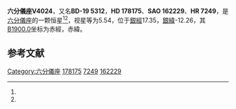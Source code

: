 {{Starbox begin
| name = 六分儀座V4024
}}
{{Starbox observe
| epoch = [[J2000.0|J2000.0]]
| constell = [[六分儀座|六分儀座]]<ref name=SIMBAD>{{cite web
 | url=http://simbad.u-strasbg.fr/simbad/sim-id?Ident=HR+7249
 | title =Pulsating variable Star
 | publisher=Centre de Données astronomiques de Strasbourg
 | work=SIMBAD
 | accessdate=2012-07-13}}</ref><ref name=DATA>{{cite web
 | url=http://vizier.u-strasbg.fr/viz-bin/VizieR-5?-out.add=.&-source=5050&-corr=PK=HR&-out.max=9999&HR=7249
 | title=VizieR Detailed Page
 | accessdate=2012-07-13
 | archive-date=2016-03-05
 | archive-url=https://web.archive.org/web/20160305231748/http://vizier.u-strasbg.fr/viz-bin/VizieR-5?-out.add=.&-source=5050&-corr=PK=HR&-out.max=9999&HR=7249
 | dead-url=no
 }}</ref>
| 星官 = 
| ra = {{RA|19|8|16.7}}<ref name=SIMBAD /><ref name=DATA />
| dec = {{DEC|-19|17|24}}<ref name=SIMBAD /><ref name=DATA />
| appmag_v = 5.54<ref name=SIMBAD /><ref name=DATA />
}}
{{Starbox character
| class = B2Ve<ref name=SIMBAD /><ref name=DATA />
| b-v = -0.11<ref name=SIMBAD /><ref name=DATA />
| u-b = -0.78<ref name=SIMBAD /><ref name=DATA />
| r-i = -0.04<ref name=SIMBAD /><ref name=DATA />
| variable = 
}}
{{Starbox astrometry
| radial_v = -0.78
| prop_mo_ra = -20
| parallax = 
| p_error = 
}}
{{Starbox catalog
| names =BD-19 5312，[[SAO星表|SAO]] 162229，[[HD星表|HD]] 178175，[[HR星表|HR]] 7249}}
{{Starbox reference |Simbad=HR+7249}}
{{Starbox end}}

'''六分儀座V4024'''，又名'''BD-19 5312'''，'''HD 178175'''、'''SAO 162229'''、'''HR 7249'''，是[[六分儀座|六分儀座]]的一颗恒星<ref name=SIMBAD /><ref name=DATA />，视星等为5.54，位于[[銀道座標系|銀經]]17.35，[[銀道座標系|銀緯]]-12.26，其[[B1900.0|B1900.0]]坐标为赤經{{RA|19|2|24.2}}，赤緯{{DEC|-19|-12.26|49}}。

== 参考文献 ==
{{reflist}}

{{六分仪座恒星}}

[[Category:六分儀座|Category:六分儀座]]
[[Category:HD和HDE天體|178175]]
[[Category:HR天體|7249]]
[[Category:SAO天體|162229]]


{{star-stub}}